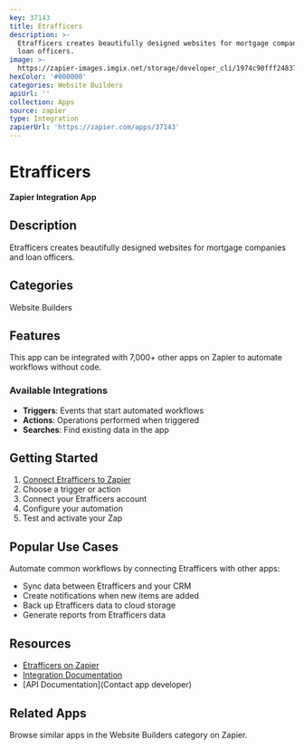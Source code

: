 ```yaml
---
key: 37143
title: Etrafficers
description: >-
  Etrafficers creates beautifully designed websites for mortgage companies and
  loan officers.
image: >-
  https://zapier-images.imgix.net/storage/developer_cli/1974c90fff24837a6a49e6373b4b25ce.png?auto=format%2Ccompress&ixlib=python-3.0.0&q=50
hexColor: '#000000'
categories: Website Builders
apiUrl: ''
collection: Apps
source: zapier
type: Integration
zapierUrl: 'https://zapier.com/apps/37143'
---
```

# Etrafficers

**Zapier Integration App**

## Description

Etrafficers creates beautifully designed websites for mortgage companies and loan officers.

## Categories

Website Builders

## Features

This app can be integrated with 7,000+ other apps on Zapier to automate workflows without code.

### Available Integrations

- **Triggers**: Events that start automated workflows
- **Actions**: Operations performed when triggered
- **Searches**: Find existing data in the app

## Getting Started

1. [Connect Etrafficers to Zapier](https://zapier.com/apps/37143)
2. Choose a trigger or action
3. Connect your Etrafficers account
4. Configure your automation
5. Test and activate your Zap

## Popular Use Cases

Automate common workflows by connecting Etrafficers with other apps:

- Sync data between Etrafficers and your CRM
- Create notifications when new items are added
- Back up Etrafficers data to cloud storage
- Generate reports from Etrafficers data

## Resources

- [Etrafficers on Zapier](https://zapier.com/apps/37143)
- [Integration Documentation](https://zapier.com/apps/37143/integrations)
- [API Documentation](Contact app developer)

## Related Apps

Browse similar apps in the Website Builders category on Zapier.
